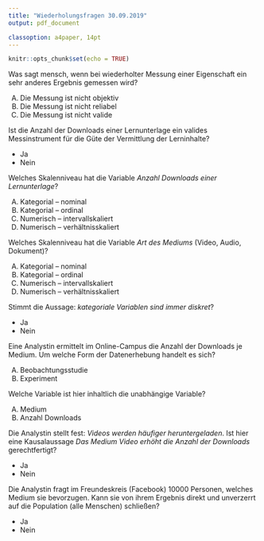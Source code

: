 ```yaml
---
title: "Wiederholungsfragen 30.09.2019"
output: pdf_document

classoption: a4paper, 14pt
---
```


```r
knitr::opts_chunk$set(echo = TRUE)
```

Was sagt mensch, wenn bei wiederholter Messung einer Eigenschaft ein sehr anderes Ergebnis gemessen wird?

A.  Die Messung ist nicht objektiv
B.  Die Messung ist nicht reliabel
C.  Die Messung ist nicht valide

\vspace{2cm}

Ist die Anzahl der Downloads einer Lernunterlage ein valides Messinstrument für die Güte der Vermittlung der Lerninhalte?

- Ja
- Nein

\vspace{2cm}

Welches Skalenniveau hat die Variable *Anzahl Downloads einer Lernunterlage*?

A.  Kategorial – nominal
B.  Kategorial – ordinal
C.  Numerisch – intervallskaliert
D.  Numerisch – verhältnisskaliert

\vspace{2cm}

Welches Skalenniveau hat die Variable *Art des Mediums* (Video, Audio, Dokument)?

A.  Kategorial – nominal
B.  Kategorial – ordinal
C.  Numerisch – intervallskaliert
D.  Numerisch – verhältnisskaliert

\vspace{2cm}

Stimmt die Aussage: *kategoriale Variablen sind immer diskret*?

- Ja
- Nein


\vspace{2cm}

Eine Analystin ermittelt im Online-Campus die Anzahl der Downloads je Medium. Um welche Form der Datenerhebung handelt es sich?

A.  Beobachtungsstudie
B.  Experiment

\vspace{2cm}

Welche Variable ist hier inhaltlich die unabhängige Variable?

A.	Medium 
B.	Anzahl Downloads 

\vspace{2cm}

Die Analystin stellt fest: *Videos werden häufiger heruntergeladen*. Ist hier eine Kausalaussage *Das Medium Video erhöht die Anzahl der Downloads* gerechtfertigt?

-  Ja
-  Nein

\vspace{2cm}

Die Analystin fragt im Freundeskreis (Facebook) 10000 Personen, welches Medium sie bevorzugen. Kann sie von ihrem Ergebnis direkt und unverzerrt auf die Population (alle Menschen) schließen?

-  Ja
-  Nein
